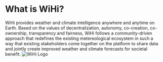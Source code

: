 # What is WiHi?

WiHi provides weather and climate intelligence anywhere and anytime on Earth. Based on the values of decentralization, autonomy, co-creation, co-ownership, transparency and fairness, WiHi follows a community-driven approach that redefines the existing metereological ecosystem in such a way that existing stakeholders come together on the platform to share data and jointly create improved weather and climate forecasts for societal benefit.
![WiHi Logo](./img/wihi_square.png)
